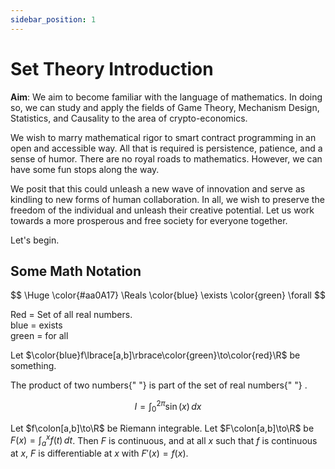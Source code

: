 ```yaml
---
sidebar_position: 1
---
```


# Set Theory Introduction

<!-- create component to highlight things  -->


**Aim**: We aim to become familiar with the language of mathematics.
In doing so, we can study and apply the fields of Game Theory, Mechanism Design, Statistics, and Causality
to the area of crypto-economics.

We wish to marry mathematical rigor to smart contract programming in an open and accessible way.
All that is required is persistence, patience, and a sense of humor. There are no royal roads to mathematics.
However, we can have some fun stops along the way.

We posit that this could unleash a new wave of innovation and serve as kindling to new forms of human collaboration.
In all, we wish to preserve the freedom of the individual and unleash their creative potential.
Let us work towards a more prosperous and free society for everyone together.

Let's begin.

## Some Math Notation

$$
\Huge \color{#aa0A17} \Reals \color{blue} \exists \color{green} \forall
$$

Red = Set of all real numbers.  
blue = exists  
green = for all

Let $\color{blue}f\lbrace[a,b]\rbrace\color{green}\to\color{red}\R$ be something.

<Highlight color="blue">
  The product of two numbers{" "}
</Highlight> <Highlight color="green">is part of the</Highlight> <Highlight color="red">
  set of real numbers{" "}
</Highlight>
.

$$
I = \int_0^{2\pi} \sin(x)\,dx
$$

Let $f\colon[a,b]\to\R$ be Riemann integrable. Let $F\colon[a,b]\to\R$ be
$F(x)=\int_{a}^{x} f(t)\,dt$. Then $F$ is continuous, and at all $x$ such that
$f$ is continuous at $x$, $F$ is differentiable at $x$ with $F'(x)=f(x)$.
